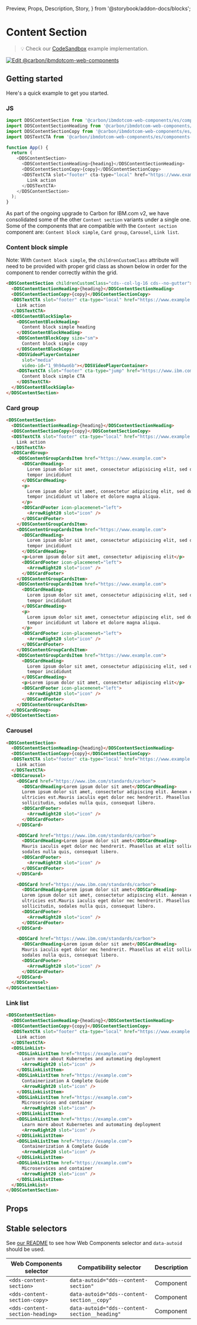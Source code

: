   Preview,
  Props,
  Description,
  Story,
} from '@storybook/addon-docs/blocks';

# Content Section

> 💡 Check our
> [CodeSandbox](https://githubbox.com/carbon-design-system/carbon-for-ibm-dotcom/tree/main/packages/web-components/examples/codesandbox/components-react/content-section)
> example implementation.

[![Edit @carbon/ibmdotcom-web-components](https://codesandbox.io/static/img/play-codesandbox.svg)](https://githubbox.com/carbon-design-system/carbon-for-ibm-dotcom/tree/main/packages/web-components/examples/codesandbox/components-react/content-section)

## Getting started

Here's a quick example to get you started.

### JS

```javascript
import DDSContentSection from '@carbon/ibmdotcom-web-components/es/components-react/content-section/content-section';
import DDSContentSectionHeading from '@carbon/ibmdotcom-web-components/es/components-react/content-section/content-section-heading';
import DDSContentSectionCopy from '@carbon/ibmdotcom-web-components/es/components-react/content-section/content-section-copy';
import DDSTextCTA from '@carbon/ibmdotcom-web-components/es/components-react/cta/text-cta';

function App() {
  return (
    <DDSContentSection>
      <DDSContentSectionHeading>{heading}</DDSContentSectionHeading>
      <DDSContentSectionCopy>{copy}</DDSContentSectionCopy>
      <DDSTextCTA slot="footer" cta-type="local" href="https://www.example.com">
        Link action
      </DDSTextCTA>
    </DDSContentSection>
  );
}
```

As part of the ongoing upgrade to Carbon for IBM.com v2, we have consolidated
some of the other `Content section` variants under a single one. Some of the
components that are compatible with the `Content section` component are:
`Content block simple`, `Card group`, `Carousel`, `Link list`.

### Content block simple

Note: With `Content block simple`, the `childrenCustomClass` attribute will need
to be provided with proper grid class as shown below in order for the component
to render correctly within the grid.

```html
<DDSContentSection childrenCustomClass="cds--col-lg-16 cds--no-gutter">
  <DDSContentSectionHeading>{heading}</DDSContentSectionHeading>
  <DDSContentSectionCopy>{copy}</DDSContentSectionCopy>
  <DDSTextCTA slot="footer" cta-type="local" href="https://www.example.com">
    Link action
  </DDSTextCTA>
  <DDSContentBlockSimple>
    <DDSContentBlockHeading>
      Content block simple heading
    </DDSContentBlockHeading>
    <DDSContentBlockCopy size="sm">
      Content block simple copy
    </DDSContentBlockCopy>
    <DDSVideoPlayerContainer
      slot="media"
      video-id="1_9h94wo6b"></DDSVideoPlayerContainer>
    <DDSTextCTA slot="footer" cta-type="jump" href="https://www.ibm.com">
      Content block simple CTA
    </DDSTextCTA>
  </DDSContentBlockSimple>
</DDSContentSection>
```

### Card group

```html
<DDSContentSection>
  <DDSContentSectionHeading>{heading}</DDSContentSectionHeading>
  <DDSContentSectionCopy>{copy}</DDSContentSectionCopy>
  <DDSTextCTA slot="footer" cta-type="local" href="https://www.example.com">
    Link action
  </DDSTextCTA>
  <DDSCardGroup>
    <DDSContentGroupCardsItem href="https://www.example.com">
      <DDSCardHeading>
        Lorem ipsum dolor sit amet, consectetur adipisicing elit, sed do eiusmod
        tempor incididunt
      </DDSCardHeading>
      <p>
        Lorem ipsum dolor sit amet, consectetur adipiscing elit, sed do eiusmod
        tempor incididunt ut labore et dolore magna aliqua.
      </p>
      <DDSCardFooter icon-placemenet="left">
        <ArrowRight20 slot="icon" />
      </DDSCardFooter>
    </DDSContentGroupCardsItem>
    <DDSContentGroupCardsItem href="https://www.example.com">
      <DDSCardHeading>
        Lorem ipsum dolor sit amet, consectetur adipisicing elit, sed do eiusmod
        tempor incididunt
      </DDSCardHeading>
      <p>Lorem ipsum dolor sit amet, consectetur adipiscing elit</p>
      <DDSCardFooter icon-placemenet="left">
        <ArrowRight20 slot="icon" />
      </DDSCardFooter>
    </DDSContentGroupCardsItem>
    <DDSContentGroupCardsItem href="https://www.example.com">
      <DDSCardHeading>
        Lorem ipsum dolor sit amet, consectetur adipisicing elit, sed do eiusmod
        tempor incididunt
      </DDSCardHeading>
      <p>
        Lorem ipsum dolor sit amet, consectetur adipiscing elit, sed do eiusmod
        tempor incididunt ut labore et dolore magna aliqua.
      </p>
      <DDSCardFooter icon-placemenet="left">
        <ArrowRight20 slot="icon" />
      </DDSCardFooter>
    </DDSContentGroupCardsItem>
    <DDSContentGroupCardsItem href="https://www.example.com">
      <DDSCardHeading>
        Lorem ipsum dolor sit amet, consectetur adipisicing elit, sed do eiusmod
        tempor incididunt
      </DDSCardHeading>
      <p>Lorem ipsum dolor sit amet, consectetur adipiscing elit</p>
      <DDSCardFooter icon-placemenet="left">
        <ArrowRight20 slot="icon" />
      </DDSCardFooter>
    </DDSContentGroupCardsItem>
  </DDSCardGroup>
</DDSContentSection>
```

### Carousel

```html
<DDSContentSection>
  <DDSContentSectionHeading>{heading}</DDSContentSectionHeading>
  <DDSContentSectionCopy>{copy}</DDSContentSectionCopy>
  <DDSTextCTA slot="footer" cta-type="local" href="https://www.example.com">
    Link action
  </DDSTextCTA>
  <DDSCarousel>
    <DDSCard href="https://www.ibm.com/standards/carbon">
      <DDSCardHeading>Lorem ipsum dolor sit amet</DDSCardHeading>
      Lorem ipsum dolor sit amet, consectetur adipiscing elit. Aenean et
      ultricies est.Mauris iaculis eget dolor nec hendrerit. Phasellus at elit
      sollicitudin, sodales nulla quis, consequat libero.
      <DDSCardFooter>
        <ArrowRight20 slot="icon" />
      </DDSCardFooter>
    </DDSCard>

    <DDSCard href="https://www.ibm.com/standards/carbon">
      <DDSCardHeading>Lorem ipsum dolor sit amet</DDSCardHeading>
      Mauris iaculis eget dolor nec hendrerit. Phasellus at elit sollicitudin,
      sodales nulla quis, consequat libero.
      <DDSCardFooter>
        <ArrowRight20 slot="icon" />
      </DDSCardFooter>
    </DDSCard>

    <DDSCard href="https://www.ibm.com/standards/carbon">
      <DDSCardHeading>Lorem ipsum dolor sit amet</DDSCardHeading>
      Lorem ipsum dolor sit amet, consectetur adipiscing elit. Aenean et
      ultricies est.Mauris iaculis eget dolor nec hendrerit. Phasellus at elit
      sollicitudin, sodales nulla quis, consequat libero.
      <DDSCardFooter>
        <ArrowRight20 slot="icon" />
      </DDSCardFooter>
    </DDSCard>

    <DDSCard href="https://www.ibm.com/standards/carbon">
      <DDSCardHeading>Lorem ipsum dolor sit amet</DDSCardHeading>
      Mauris iaculis eget dolor nec hendrerit. Phasellus at elit sollicitudin,
      sodales nulla quis, consequat libero.
      <DDSCardFooter>
        <ArrowRight20 slot="icon" />
      </DDSCardFooter>
    </DDSCard>
  </DDSCarousel>
</DDSContentSection>
```

### Link list

```html
<DDSContentSection>
  <DDSContentSectionHeading>{heading}</DDSContentSectionHeading>
  <DDSContentSectionCopy>{copy}</DDSContentSectionCopy>
  <DDSTextCTA slot="footer" cta-type="local" href="https://www.example.com">
    Link action
  </DDSTextCTA>
  <DDSLinkList>
    <DDSLinkListItem href="https://example.com">
      Learn more about Kubernetes and automating deployment
      <ArrowRight20 slot="icon" />
    </DDSLinkListItem>
    <DDSLinkListItem href="https://example.com">
      Containerization A Complete Guide
      <ArrowRight20 slot="icon" />
    </DDSLinkListItem>
    <DDSLinkListItem href="https://example.com">
      Microservices and container
      <ArrowRight20 slot="icon" />
    </DDSLinkListItem>
    <DDSLinkListItem href="https://example.com">
      Learn more about Kubernetes and automating deployment
      <ArrowRight20 slot="icon" />
    </DDSLinkListItem>
    <DDSLinkListItem href="https://example.com">
      Containerization A Complete Guide
      <ArrowRight20 slot="icon" />
    </DDSLinkListItem>
    <DDSLinkListItem href="https://example.com">
      Microservices and container
      <ArrowRight20 slot="icon" />
    </DDSLinkListItem>
  </DDSLinkList>
</DDSContentSection>
```

## Props

<Props of={PropTypesRef} />

## Stable selectors

See
[our README](https://github.com/carbon-design-system/carbon-for-ibm-dotcom/tree/main/packages/web-components#stable-selectors-for-analytics-and-integratione2e-testing-in-web-components)
to see how Web Components selector and `data-autoid` should be used.

| Web Components selector         | Compatibility selector                        | Description |
| ------------------------------- | --------------------------------------------- | ----------- |
| `<dds-content-section>`         | `data-autoid="dds--content-section"`          | Component   |
| `<dds-content-section-copy>`    | `data-autoid="dds--content-section__copy"`    | Component   |
| `<dds-content-section-heading>` | `data-autoid="dds--content-section__heading"` | Component   |

<Description markdown={contributing} />
